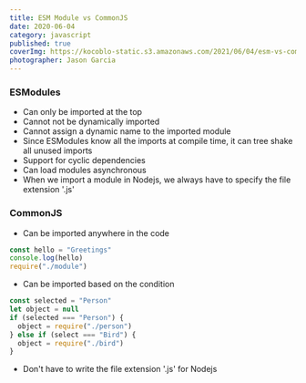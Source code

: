 ```yaml
---
title: ESM Module vs CommonJS
date: 2020-06-04
category: javascript
published: true
coverImg: https://kocoblo-static.s3.amazonaws.com/2021/06/04/esm-vs-commonjs/cover-img.jpg
photographer: Jason Garcia
---
```


### ESModules

- Can only be imported at the top
- Cannot not be dynamically imported
- Cannot assign a dynamic name to the imported module
- Since ESModules know all the imports at compile time, it can tree shake all unused imports
- Support for cyclic dependencies
- Can load modules asynchronous
- When we import a module in Nodejs, we always have to specify the file extension '.js'

### CommonJS

- Can be imported anywhere in the code

```js
const hello = "Greetings"
console.log(hello)
require("./module")
```

- Can be imported based on the condition

```js
const selected = "Person"
let object = null
if (selected === "Person") {
  object = require("./person")
} else if (select === "Bird") {
  object = require("./bird")
}
```

- Don't have to write the file extension '.js' for Nodejs
